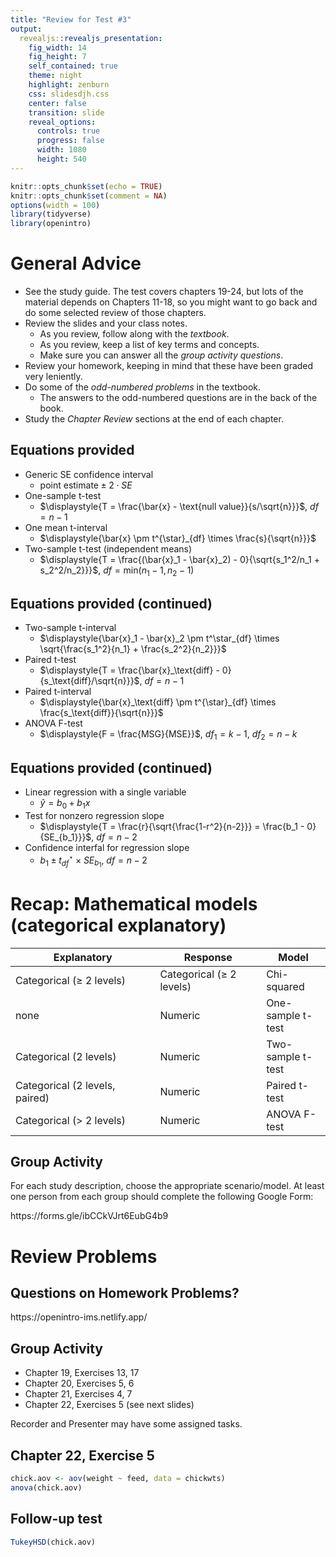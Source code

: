 ```yaml
---
title: "Review for Test #3"
output: 
  revealjs::revealjs_presentation:
    fig_width: 14 
    fig_height: 7
    self_contained: true
    theme: night
    highlight: zenburn
    css: slidesdjh.css
    center: false
    transition: slide
    reveal_options:
      controls: true
      progress: false
      width: 1080
      height: 540
---
```


```r
knitr::opts_chunk$set(echo = TRUE)
knitr::opts_chunk$set(comment = NA)
options(width = 100)
library(tidyverse)
library(openintro)
```

# General Advice 

- See the study guide. The test covers chapters 19-24, but lots of the material depends on Chapters 11-18, so you might want to go back and do some selected review of those chapters.
- Review the slides and your class notes. 
    - As you review, follow along with the *textbook*.
    - As you review, keep a list of key terms and concepts.
    - Make sure you can answer all the *group activity questions*.
- Review your homework, keeping in mind that these have been graded very leniently.
- Do some of the *odd-numbered problems* in the textbook.
    - The answers to the odd-numbered questions are in the back of the book.
- Study the *Chapter Review* sections at the end of each chapter.

## Equations provided

- Generic SE confidence interval
    - $\mbox{point estimate} \pm 2 \cdot SE$
- One-sample t-test
    - $\displaystyle{T = \frac{\bar{x} - \text{null value}}{s/\sqrt{n}}}$, $df = n-1$ 
- One mean t-interval
    - $\displaystyle{\bar{x}  \pm  t^{\star}_{df} \times \frac{s}{\sqrt{n}}}$ 
- Two-sample t-test (independent means)
    - $\displaystyle{T = \frac{(\bar{x}_1 - \bar{x}_2) - 0}{\sqrt{s_1^2/n_1 + s_2^2/n_2}}}$, $df = \text{min}(n_1-1, n_2-1)$ 
    
## Equations provided (continued)

- Two-sample t-interval
    - $\displaystyle{\bar{x}_1 - \bar{x}_2 \pm t^\star_{df} \times \sqrt{\frac{s_1^2}{n_1} + \frac{s_2^2}{n_2}}}$ 
- Paired t-test
    - $\displaystyle{T = \frac{\bar{x}_\text{diff} - 0}{s_\text{diff}/\sqrt{n}}}$, $df = n-1$ 
- Paired t-interval
    - $\displaystyle{\bar{x}_\text{diff}  \pm  t^{\star}_{df} \times \frac{s_\text{diff}}{\sqrt{n}}}$ 
- ANOVA F-test
    - $\displaystyle{F = \frac{MSG}{MSE}}$, $df_1 = k-1$, $df_2 = n-k$

## Equations provided (continued)

- Linear regression with a single variable
    - $\hat{y} = b_0 + b_1 x$
- Test for nonzero regression slope
    - $\displaystyle{T = \frac{r}{\sqrt{\frac{1-r^2}{n-2}}} = \frac{b_1 - 0}{SE_{b_1}}}$, $df = n-2$ \smallskip
- Confidence interfal for regression slope
    - $b_1 \pm t^\star_{df} \times SE_{b_1}$, $df = n-2$ 

# Recap: Mathematical models (categorical explanatory)

| Explanatory | Response | Model |
| ----------- | -------- | ----- |
| Categorical ($\geq$ 2 levels) | Categorical ($\geq$ 2 levels) | Chi-squared |
| none | Numeric | One-sample t-test |
| Categorical (2 levels) | Numeric | Two-sample t-test |
| Categorical (2 levels, paired) | Numeric | Paired t-test |
| Categorical (> 2 levels) | Numeric | ANOVA F-test |

## Group Activity

For each study description, choose the appropriate scenario/model. At least one person from each group should complete the following Google Form:

https://forms.gle/ibCCkVJrt6EubG4b9

# Review Problems

## Questions on Homework Problems?

https://openintro-ims.netlify.app/

## Group Activity

- Chapter 19, Exercises 13, 17
- Chapter 20, Exercises 5, 6
- Chapter 21, Exercises 4, 7 
- Chapter 22, Exercises 5 (see next slides)

Recorder and Presenter may have some assigned tasks.

## Chapter 22, Exercise 5

```r
chick.aov <- aov(weight ~ feed, data = chickwts)
anova(chick.aov)
```

## Follow-up test

```r
TukeyHSD(chick.aov)
```



